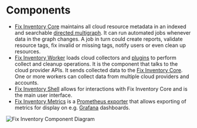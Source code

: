 # Components

- [Fix Inventory Core](./core.mdx) maintains all cloud resource metadata in an indexed and searchable [directed multigraph](<https://en.wikipedia.org/wiki/Multigraph#Directed_multigraph_(edges_with_own_identity)>). It can run automated jobs whenever data in the graph changes. A job in turn could create reports, validate resource tags, fix invalid or missing tags, notify users or even clean up resources.
- [Fix Inventory Worker](./worker.mdx) loads cloud collectors and [plugins](./plugins/index.mdx) to perform collect and cleanup operations. It is the component that talks to the cloud provider APIs. It sends collected data to the [Fix Inventory Core](./core.mdx). One or more workers can collect data from multiple cloud providers and accounts.
- [Fix Inventory Shell](./shell.mdx) allows for interactions with Fix Inventory Core and is the main user interface.
- [Fix Inventory Metrics](./metrics.mdx) is a [Prometheus exporter](https://prometheus.io/docs/instrumenting/exporters) that allows exporting of metrics for display on e.g. [Grafana](https://grafana.com) dashboards.

![Fix Inventory Component Diagram](./img/component_diagram.svg)
